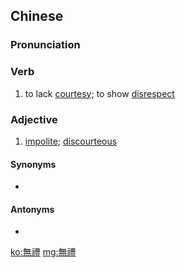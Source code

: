 {{also|無礼|无礼}}
==Chinese==
{{zh-forms|s=无礼}}

===Pronunciation===
{{zh-pron
|m=wúlǐ
|c=mou4 lai5
|mn=bô-lé
|cat=v
}}

===Verb===
{{zh-verb}}

# {{lb|zh|literary}} to lack [[courtesy]]; to show [[disrespect]]

===Adjective===
{{zh-adj}}

# {{lb|zh|literary}} [[impolite]]; [[discourteous]]

====Synonyms====
* {{qualifier|Cantonese}} {{zh-l|冇禮}}

====Antonyms====
* {{zh-l|有禮|tr=yóulǐ}}

[[ko:無禮]]
[[mg:無禮]]